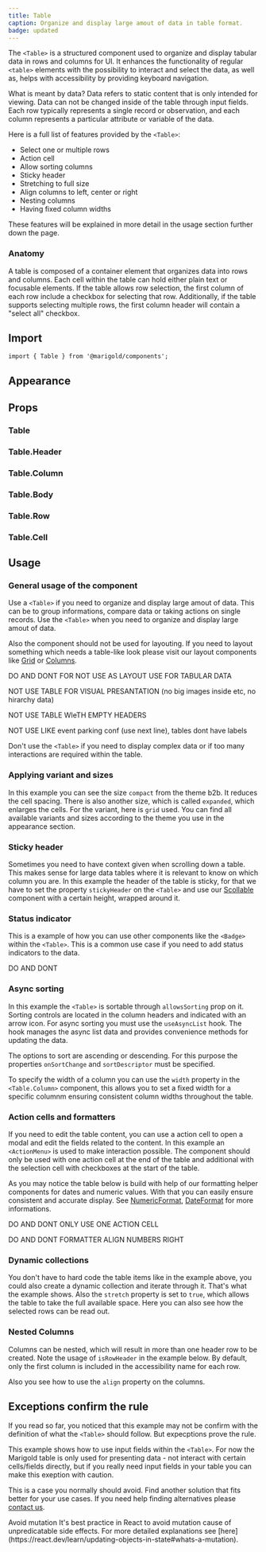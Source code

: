 ```yaml
---
title: Table
caption: Organize and display large amout of data in table format.
badge: updated
---
```


The `<Table>` is a structured component used to organize and display tabular data in rows and columns for UI. It enhances the functionality of regular `<table>` elements with the possibility to interact and select the data, as well as, helps with accessibility by providing keyboard navigation.

<SectionMessage>
  <SectionMessage.Title>What is meant by data?</SectionMessage.Title>
  <SectionMessage.Content>
    Data refers to static content that is only intended for viewing. Data can
    not be changed inside of the table through input fields. Each row typically
    represents a single record or observation, and each column represents a
    particular attribute or variable of the data.
  </SectionMessage.Content>
</SectionMessage>

Here is a full list of features provided by the `<Table>`:

- Select one or multiple rows
- Action cell
- Allow sorting columns
- Sticky header
- Stretching to full size
- Align columns to left, center or right
- Nesting columns
- Having fixed column widths

These features will be explained in more detail in the usage section further down the page.

### Anatomy

A table is composed of a container element that organizes data into rows and columns. Each cell within the table can hold either plain text or focusable elements. If the table allows row selection, the first column of each row include a checkbox for selecting that row. Additionally, if the table supports selecting multiple rows, the first column header will contain a "select all" checkbox.

## Import

```tsx
import { Table } from '@marigold/components';
```

## Appearance

<AppearanceTable component={title} />

## Props

### Table

<PropsTable component={title} />

### Table.Header

<PropsTable component="TableHeader" />

### Table.Column

<PropsTable component="TableColumnHeader" />

### Table.Body

<PropsTable component="TableBody" />

### Table.Row

<PropsTable component="TableRow" />

### Table.Cell

<PropsTable component="TableCell" />

## Usage

### General usage of the component

Use a `<Table>` if you need to organize and display large amout of data. This can be to group informations, compare data or taking actions on single records.
Use the `<Table>` when you need to organize and display large amout of data.

Also the component should not be used for layouting. If you need to layout something which needs a table-like look please visit our layout components like [Grid](/components/layout/grid) or [Columns](/components/layout/columns).

DO AND DONT FOR NOT USE AS LAYOUT USE FOR TABULAR DATA

NOT USE TABLE FOR VISUAL PRESANTATION (no big images inside etc, no hirarchy data)

NOT USE TABLE WIeTH EMPTY HEADERS

NOT USE LIKE event parking conf (use next line), tables dont have labels

Don't use the `<Table>` if you need to display complex data or if too many interactions are required within the table.

### Applying variant and sizes

In this example you can see the size `compact` from the theme b2b. It reduces the cell spacing. There is also another size, which is called `expanded`, which enlarges the cells.
For the variant, here is `grid` used. You can find all available variants and sizes according to the theme you use in the appearance section.

<ComponentDemo file="./table-compact.demo.tsx" disableLabelWidth="true" />

### Sticky header

Sometimes you need to have context given when scrolling down a table. This makes sense for large data tables where it is relevant to know on which column you are.
In this example the header of the table is sticky, for that we have to set the property `stickyHeader` on the `<Table>` and use our [Scollable](../layout/scrollable) component with a certain height, wrapped around it.

<ComponentDemo file="./table-fixed-header.demo.tsx" disableLabelWidth="true" />

### Status indicator

This is a example of how you can use other components like the `<Badge>` within the `<Table>`. This is a common use case if you need to add status indicators to the data.

DO AND DONT

<ComponentDemo file="./table-badge.demo.tsx" disableLabelWidth="true" />

### Async sorting

In this example the `<Table>` is sortable through `allowsSorting` prop on it. Sorting controls are located in the column headers and indicated with an arrow icon.
For async sorting you must use the `useAsyncList` hook. The hook manages the async list data and provides convenience methods for updating the data.

The options to sort are ascending or descending. For this purpose the properties `onSortChange` and `sortDescriptor` must be specified.

To specify the width of a column you can use the `width` property in the `<Table.Column>` component, this allows you to set a fixed width for a specific columnm ensuring consistent column widths throughout the table.

<ComponentDemo file="./table-async.demo.tsx" disableLabelWidth="true" />

### Action cells and formatters

If you need to edit the table content, you can use a action cell to open a modal and edit the fields related to the content. In this example an `<ActionMenu>` is used to make interaction possible. The component should only be used with one action cell at the end of the table and additional with the selection cell with checkboxes at the start of the table.

As you may notice the table below is build with help of our formatting helper components for dates and numeric values. With that you can easily ensure consistent and accurate display. See [NumericFormat](../formatters/numericformat/numericFormat), [DateFormat](../formatters/dateformat/dateFormat) for more informations.

<ComponentDemo file="./table-action.demo.tsx" disableLabelWidth="true" />

DO AND DONT ONLY USE ONE ACTION CELL

DO AND DONT FORMATTER ALIGN NUMBERS RIGHT

### Dynamic collections

You don't have to hard code the table items like in the example above, you could also create a dynamic collection and iterate through it. That's what the example shows. Also the `stretch` property is set to `true`, which allows the table to take the full available space. Here you can also see how the selected rows can be read out.

<ComponentDemo file="./table-dynamic.demo.tsx" disableLabelWidth="true" />

### Nested Columns

Columns can be nested, which will result in more than one header row to be created. Note the usage of `isRowHeader` in the example below. By default, only the first column is included in the accessibility name for each row.

Also you see how to use the `align` property on the columns.

<ComponentDemo file="./table-nested.demo.tsx" disableLabelWidth="true" />

## Exceptions confirm the rule

If you read so far, you noticed that this example may not be confirm with the definition of what the `<Table>` should follow. But expecptions prove the rule.

This example shows how to use input fields within the `<Table>`. For now the Marigold table is only used for presenting data - not interact with certain cells/fields directly, but if you really need input fields in your table you can make this exeption with caution.

This is a case you normally should avoid. Find another solution that fits better for your use cases. If you need help finding alternatives please [contact us](../introduction/get-in-touch).

<SectionMessage variant="warning">
  <SectionMessage.Title>Avoid mutation</SectionMessage.Title>
  <SectionMessage.Content>
    It's best practice in React to avoid mutation cause of unpredicatable side
    effects. For more detailed explanations see
    [here](https://react.dev/learn/updating-objects-in-state#whats-a-mutation).
  </SectionMessage.Content>
</SectionMessage>

<p />

<ComponentDemo file="./table-input.demo.tsx" disableLabelWidth="true" />
